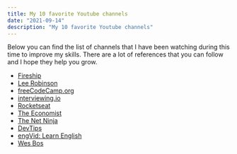 ```yaml
---
title: My 10 favorite Youtube channels
date: "2021-09-14"
description: "My 10 favorite Youtube channels"
---
```



Below you can find the list of channels that I have been watching during this time to improve my skills.
There are a lot of references that you can follow and I hope they help you grow.

- [Fireship](https://www.youtube.com/channel/UCsBjURrPoezykLs9EqgamOA)
- [Lee Robinson](https://www.youtube.com/user/MaStaleee)
- [freeCodeCamp.org](https://www.youtube.com/channel/UC8butISFwT-Wl7EV0hUK0BQ)
- [interviewing.io](https://www.youtube.com/channel/UCNc-Wa_ZNBAGzFkYbAHw9eg)
- [Rocketseat](https://www.youtube.com/channel/UCSfwM5u0Kce6Cce8_S72olg)
- [The Economist](https://www.youtube.com/channel/UC0p5jTq6Xx_DosDFxVXnWaQ)
- [The Net Ninja](https://www.youtube.com/channel/UCW5YeuERMmlnqo4oq8vwUpg)
- [DevTips](https://www.youtube.com/channel/UCyIe-61Y8C4_o-zZCtO4ETQ)
- [engVid: Learn English](https://www.youtube.com/channel/UCKRBA9XfgzAtJodE4t8cUeg)
- [Wes Bos](https://www.youtube.com/channel/UCoebwHSTvwalADTJhps0emA)
 
